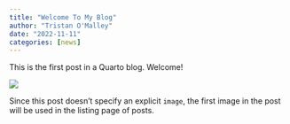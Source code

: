 ```yaml
---
title: "Welcome To My Blog"
author: "Tristan O'Malley"
date: "2022-11-11"
categories: [news]
---
```


This is the first post in a Quarto blog. Welcome!

![](welcome.jpg)

Since this post doesn't specify an explicit `image`, the first image in the post will be used in the listing page of posts.
